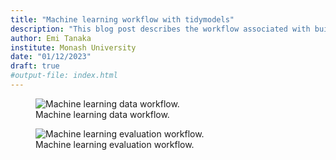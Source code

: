 ```yaml
---
title: "Machine learning workflow with tidymodels"
description: "This blog post describes the workflow associated with building machine learning models and how the suite of packages in `tidymodels` fits in the workflow process."
author: Emi Tanaka
institute: Monash University
date: "01/12/2023"
draft: true
#output-file: index.html
---
```



![Machine learning data workflow.](ml-data-workflow.svg){#fig-ml-data-workflow}


![Machine learning evaluation workflow.](ml-evaluation-workflow.svg){#fig-ml-eval-workflow}
